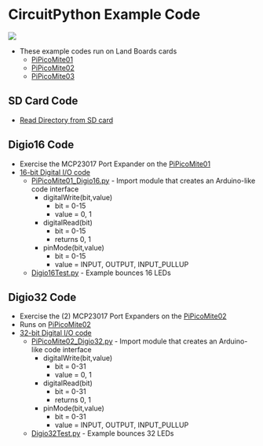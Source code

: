 = CircuitPython Example Code =

<img src="http://land-boards.com/blwiki/images/1/15/PiPicoMite01_Rev2_P18315-720px.jpg"></img>

* These example codes run on Land Boards cards
** [http://land-boards.com/blwiki/index.php?title=PiPicoMite01 PiPicoMite01]
** [http://land-boards.com/blwiki/index.php?title=PiPicoMite02 PiPicoMite02]
** [http://land-boards.com/blwiki/index.php?title=PiPicoMite03 PiPicoMite03]

== SD Card Code ==

* [https://github.com/land-boards/RasPiPico/tree/main/CircuitPython/CircuitPython_Code/SD_Card Read Directory from SD card]

== Digio16 Code ==

* Exercise the MCP23017 Port Expander on the [http://land-boards.com/blwiki/index.php?title=PiPicoMite01 PiPicoMite01]
* [https://github.com/land-boards/RasPiPico/tree/main/CircuitPython/CircuitPython_Code/digio16 16-bit Digital I/O code]
** [https://github.com/land-boards/RasPiPico/blob/main/CircuitPython/CircuitPython_Code/digio16/PiPicoMite01_Digio16.py PiPicoMite01_Digio16.py] - Import module that creates an Arduino-like code interface
*** digitalWrite(bit,value)
**** bit = 0-15
**** value = 0, 1
*** digitalRead(bit)
**** bit = 0-15
**** returns 0, 1
*** pinMode(bit,value)
**** bit = 0-15
**** value = INPUT, OUTPUT, INPUT_PULLUP
** [https://github.com/land-boards/RasPiPico/blob/main/CircuitPython/CircuitPython_Code/digio16/Digio16Test.py Digio16Test.py] - Example bounces 16 LEDs

== Digio32 Code ==

* Exercise the (2) MCP23017 Port Expanders on the [http://land-boards.com/blwiki/index.php?title=PiPicoMite02 PiPicoMite02]
* Runs on [http://land-boards.com/blwiki/index.php?title=PiPicoMite02 PiPicoMite02]
* [https://github.com/land-boards/RasPiPico/tree/main/CircuitPython/CircuitPython_Code/digio32 32-bit Digital I/O code]
** [https://github.com/land-boards/RasPiPico/blob/main/CircuitPython/CircuitPython_Code/digio32/PiPicoMite02_Digio32.py PiPicoMite02_Digio32.py] - Import module that creates an Arduino-like code interface
*** digitalWrite(bit,value)
**** bit = 0-31
**** value = 0, 1
*** digitalRead(bit)
**** bit = 0-31
**** returns 0, 1
*** pinMode(bit,value)
**** bit = 0-31
**** value = INPUT, OUTPUT, INPUT_PULLUP
** [https://github.com/land-boards/RasPiPico/blob/main/CircuitPython/CircuitPython_Code/digio32/Digio32Test.py Digio32Test.py] - Example bounces 32 LEDs
